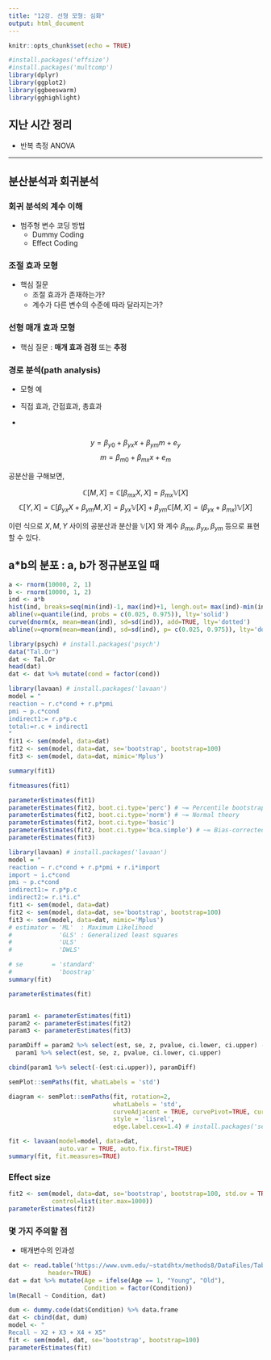 ```yaml
---
title: "12강. 선형 모형: 심화"
output: html_document
---
```


```r
knitr::opts_chunk$set(echo = TRUE)
```

```r
#install.packages('effsize')
#install.packages('multcomp')
library(dplyr)
library(ggplot2)
library(ggbeeswarm)
library(gghighlight)
```


## 지난 시간 정리

* 반복 측정 ANOVA

---

## 분산분석과 회귀분석

### 회귀 분석의 계수 이해

* 범주형 변수 코딩 방법
  * Dummy Coding
  * Effect Coding
  
### 조절 효과 모형  

* 핵심 질문 
  * 조절 효과가 존재하는가?
  * 계수가 다른 변수의 수준에 따라 달라지는가?


### 선형 매개 효과 모형

* 핵심 질문 : **매개 효과 검정** 또는 **추정**


### 경로 분석(path analysis)

* 모형 예

* 직접 효과, 간접효과, 총효과

* 

###

$$y = \beta_{y0} + \beta_{yx} x + \beta_{ym} m + e_y$$
$$m = \beta_{m0} + \beta_{mx} x  + e_m$$

공분산을 구해보면,

$$\mathbb{C}[M,X] = \mathbb{C}[\beta_{mx}X, X] = \beta_{mx} \mathbb{V}[X]$$
$$\mathbb{C}[Y,X] = \mathbb{C}[\beta_{yx}X + \beta_{ym}M, X] = \beta_{yx}\mathbb{V}[X] + \beta_{ym}\mathbb{C}[M,X]=(\beta_{yx}  + \beta_{mx})\mathbb{V}[X]$$

이런 식으로 $X, M, Y$ 사이의 공분산과 분산을 $\mathbb{V}[X]$ 와 계수 $\beta_{mx}, \beta_{yx}, \beta_{ym}$ 등으로 표현할 수 있다.


## a*b의 분포 : a, b가 정규분포일 때

```r
a <- rnorm(10000, 2, 1)
b <- rnorm(10000, 1, 2)
ind <- a*b
hist(ind, breaks=seq(min(ind)-1, max(ind)+1, lengh.out= max(ind)-min(ind)+3), freq=FALSE)
abline(v=quantile(ind, probs = c(0.025, 0.975)), lty='solid')
curve(dnorm(x, mean=mean(ind), sd=sd(ind)), add=TRUE, lty='dotted')
abline(v=qnorm(mean=mean(ind), sd=sd(ind), p= c(0.025, 0.975)), lty='dotted')
```



```r
library(psych) # install.packages('psych')
data("Tal.Or")
dat <- Tal.Or
head(dat)
dat <- dat %>% mutate(cond = factor(cond))
```

```r
library(lavaan) # install.packages('lavaan')
model = "
reaction ~ r.c*cond + r.p*pmi 
pmi ~ p.c*cond
indirect1:= r.p*p.c 
total:=r.c + indirect1
"
fit1 <- sem(model, data=dat)
fit2 <- sem(model, data=dat, se='bootstrap', bootstrap=100)
fit3 <- sem(model, data=dat, mimic='Mplus')

summary(fit1)

fitmeasures(fit1)

parameterEstimates(fit1)
parameterEstimates(fit2, boot.ci.type='perc') # ~= Percentile bootstrap
parameterEstimates(fit2, boot.ci.type='norm') # ~= Normal theory
parameterEstimates(fit2, boot.ci.type='basic')
parameterEstimates(fit2, boot.ci.type='bca.simple') # ~= Bias-corrected bootstrap
parameterEstimates(fit3)
```

```r
library(lavaan) # install.packages('lavaan')
model = "
reaction ~ r.c*cond + r.p*pmi + r.i*import
import ~ i.c*cond
pmi ~ p.c*cond
indirect1:= r.p*p.c 
indirect2:= r.i*i.c"
fit1 <- sem(model, data=dat)
fit2 <- sem(model, data=dat, se='bootstrap', bootstrap=100)
fit3 <- sem(model, data=dat, mimic='Mplus')
# estimator = 'ML'  : Maximum Likelihood
#             'GLS' : Generalized least squares
#             'ULS'
#             'DWLS'

# se        = 'standard'
#             'boostrap'
summary(fit)

parameterEstimates(fit)


param1 <- parameterEstimates(fit1)
param2 <- parameterEstimates(fit2)
param3 <- parameterEstimates(fit3)

paramDiff = param2 %>% select(est, se, z, pvalue, ci.lower, ci.upper) - 
  param1 %>% select(est, se, z, pvalue, ci.lower, ci.upper)

cbind(param1 %>% select(-(est:ci.upper)), paramDiff)

semPlot::semPaths(fit, whatLabels = 'std')

diagram <- semPlot::semPaths(fit, rotation=2, 
                             whatLabels = 'std',
                             curveAdjacent = TRUE, curvePivot=TRUE, curvePivotShape=1, layout='tree2',
                             style = 'lisrel', 
                             edge.label.cex=1.4) # install.packages('semPlot')
```

```r
fit <- lavaan(model=model, data=dat,
              auto.var = TRUE, auto.fix.first=TRUE)
summary(fit, fit.measures=TRUE)
```

### Effect size

```r
fit2 <- sem(model, data=dat, se='bootstrap', bootstrap=100, std.ov = TRUE,
            control=list(iter.max=1000))
parameterEstimates(fit2)
```



### 몇 가지 주의할 점

* 매개변수의 인과성


```r
dat <- read.table('https://www.uvm.edu/~statdhtx/methods8/DataFiles/Tab13-2.dat', 
           header=TRUE)
dat = dat %>% mutate(Age = ifelse(Age == 1, "Young", "Old"),
                     Condition = factor(Condition))
lm(Recall ~ Condition, dat)

dum <- dummy.code(dat$Condition) %>% data.frame
dat <- cbind(dat, dum)
model <- "
Recall ~ X2 + X3 + X4 + X5"
fit <- sem(model, dat, se='bootstrap', bootstrap=100)
parameterEstimates(fit)
```

